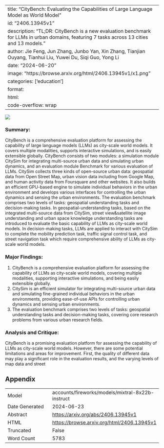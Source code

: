 
---
title: "CityBench: Evaluating the Capabilities of Large Language Model as World Model"
id: "2406.13945v1"
description: "TL;DR: CityBench is a new evaluation benchmark for LLMs in urban domains, featuring 7 tasks across 13 cities and 13 models."
author: Jie Feng, Jun Zhang, Junbo Yan, Xin Zhang, Tianjian Ouyang, Tianhui Liu, Yuwei Du, Siqi Guo, Yong Li
date: "2024-06-20"
image: "https://browse.arxiv.org/html/2406.13945v1/x1.png"
categories: ['education']
format:
  html:
    code-overflow: wrap
---

![](https://browse.arxiv.org/html/2406.13945v1/x1.png)

### Summary:

CityBench is a comprehensive evaluation platform for assessing the capability of large language models (LLMs) as city-scale world models. It covers multiple modalities, supports interactive simulations, and is easily extensible globally. CityBench consists of two modules: a simulation module CitySim for integrating multi-source urban data and simulating urban dynamics, and an evaluation module Benchmark for various evaluation of LLMs. CitySim collects three kinds of open-source urban data: geospatial data from Open Street Map, urban vision data including from Google Map, and human activity data from Foursquare and other websites. It also builds an efficient GPU-based engine to simulate individual behaviors in the urban environment and develops various interfaces for controlling the urban dynamics and sensing the urban environments. The evaluation benchmark comprises two levels of tasks: geospatial understanding tasks and decision-making tasks. In geospatial-understanding tasks, based on the integrated multi-source data from CitySim, street view&satellite image understanding and urban space knowledge understanding tasks are introduced to evaluate the basic capability of LLMs as city-scale world models. In decision-making tasks, LLMs are applied to interact with CitySim to complete the mobility prediction task, traffic signal control task, and street navigation task which require comprehensive ability of LLMs as city-scale world models.

### Major Findings:

1. CityBench is a comprehensive evaluation platform for assessing the capability of LLMs as city-scale world models, covering multiple modalities, supporting interactive simulations, and being easily extensible globally.
2. CitySim is an efficient simulator for integrating multi-source urban data and simulating fine-grained individual behaviors in the urban environments, providing ease-of-use APIs for controlling urban dynamics and sensing urban environments.
3. The evaluation benchmark comprises two levels of tasks: geospatial understanding tasks and decision-making tasks, covering core research problems from various urban research fields.

### Analysis and Critique:

CityBench is a promising evaluation platform for assessing the capability of LLMs as city-scale world models. However, there are some potential limitations and areas for improvement. First, the quality of different data may play a significant role in the evaluation results, and the varying levels of map data and street

## Appendix

|          |          |
|----------|----------|
| Model     | accounts/fireworks/models/mixtral-8x22b-instruct       |
| Date Generated     | 2024-06-23       |
| Abstract | [https://arxiv.org/abs/2406.13945v1](https://arxiv.org/abs/2406.13945v1)        |
| HTML     | [https://browse.arxiv.org/html/2406.13945v1](https://browse.arxiv.org/html/2406.13945v1)       |
| Truncated       | False       |
| Word Count       | 5783       |